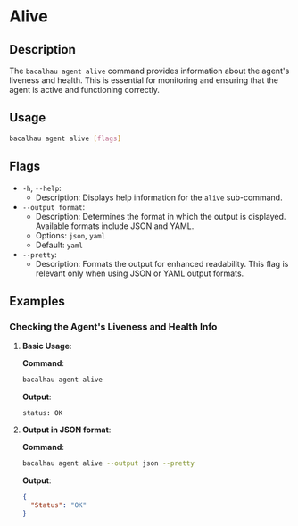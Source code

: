 
# Alive

## Description

The `bacalhau agent alive` command provides information about the agent's liveness and health. This is essential for monitoring and ensuring that the agent is active and functioning correctly.

## Usage

```bash
bacalhau agent alive [flags]
```

## Flags

- `-h`, `--help`:
  - Description: Displays help information for the `alive` sub-command.
- `--output format`:
  - Description: Determines the format in which the output is displayed. Available formats include JSON and YAML.
  - Options: `json`, `yaml`
  - Default: `yaml`
- `--pretty`:
  - Description: Formats the output for enhanced readability. This flag is relevant only when using JSON or YAML output formats.

<GlobalFlags />

## Examples

### Checking the Agent's Liveness and Health Info

1.  **Basic Usage**:

    **Command**:

    ```bash
    bacalhau agent alive
    ```

    **Output**:

    ```
    status: OK
    ```

2.  **Output in JSON format**:

    **Command**:

    ```bash
    bacalhau agent alive --output json --pretty
    ```

    **Output**:

    ```json
    {
      "Status": "OK"
    }
    ```
